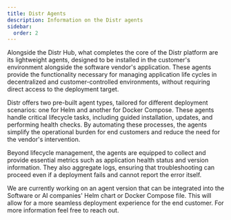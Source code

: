 ```yaml
---
title: Distr Agents
description: Information on the Distr agents
sidebar:
  order: 2
---
```



Alongside the Distr Hub, what completes the core of the Distr platform are its lightweight agents, designed to be installed in the customer's environment alongside the software vendor's application. These agents provide the functionality necessary for managing application life cycles in decentralized and customer-controlled environments, without requiring direct access to the deployment target.

Distr offers two pre-built agent types, tailored for different deployment scenarios: one for Helm and another for Docker Compose. These agents handle critical lifecycle tasks, including guided installation, updates, and performing health checks. By automating these processes, the agents simplify the operational burden for end customers and reduce the need for the vendor's intervention.

Beyond lifecycle management, the agents are equipped to collect and provide essential metrics such as application health status and version information. They also aggregate logs, ensuring that troubleshooting can proceed even if a deployment fails and cannot report the error itself.

<Aside>
  We are currently working on an agent version that can be integrated into the
  Software or AI companies' Helm chart or Docker Compose file. This will allow
  for a more seamless deployment experience for the end customer. For more
  information feel free to reach out.
</Aside>
